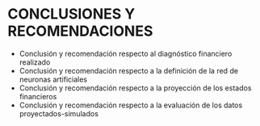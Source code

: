 
# CONCLUSIONES Y RECOMENDACIONES

- Conclusión y recomendación respecto al diagnóstico financiero realizado
- Conclusión y recomendación respecto a la definición de la red de neuronas artificiales
- Conclusión y recomendación respecto a la proyección de los estados financieros
- Conclusión y recomendación respecto a la evaluación de los datos proyectados-simulados 



